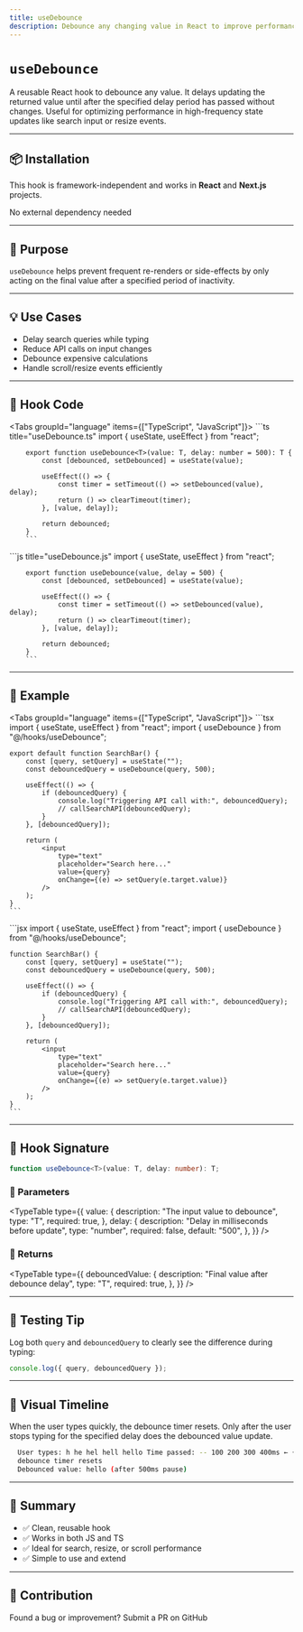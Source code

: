 ```yaml
---
title: useDebounce
description: Debounce any changing value in React to improve performance and control effects.
---
```


# `useDebounce`

A reusable React hook to debounce any value. It delays updating the returned value until after the specified delay period has passed without changes. Useful for optimizing performance in high-frequency state updates like search input or resize events.

---

## 📦 Installation

This hook is framework-independent and works in **React** and **Next.js** projects.

<Callout>No external dependency needed</Callout>

---

## 🧠 Purpose

`useDebounce` helps prevent frequent re-renders or side-effects by only acting on the final value after a specified period of inactivity.

---

## 💡 Use Cases

- Delay search queries while typing
- Reduce API calls on input changes
- Debounce expensive calculations
- Handle scroll/resize events efficiently

---

## 📁 Hook Code

<Tabs groupId="language" items={["TypeScript", "JavaScript"]}>
  <Tab value="TypeScript">
        ```ts title="useDebounce.ts"
        import { useState, useEffect } from "react";

        export function useDebounce<T>(value: T, delay: number = 500): T {
            const [debounced, setDebounced] = useState(value);

            useEffect(() => {
                const timer = setTimeout(() => setDebounced(value), delay);
                return () => clearTimeout(timer);
            }, [value, delay]);

            return debounced;
        }
        ```

  </Tab>
  <Tab value="JavaScript">
        ```js title="useDebounce.js"
        import { useState, useEffect } from "react";

        export function useDebounce(value, delay = 500) {
            const [debounced, setDebounced] = useState(value);

            useEffect(() => {
                const timer = setTimeout(() => setDebounced(value), delay);
                return () => clearTimeout(timer);
            }, [value, delay]);

            return debounced;
        }
        ```

  </Tab>
</Tabs>

---

## 🧪 Example

<Tabs groupId="language" items={["TypeScript", "JavaScript"]}>
  <Tab value="TypeScript">
    ```tsx
    import { useState, useEffect } from "react";
    import { useDebounce } from "@/hooks/useDebounce";

    export default function SearchBar() {
        const [query, setQuery] = useState("");
        const debouncedQuery = useDebounce(query, 500);

        useEffect(() => {
            if (debouncedQuery) {
                console.log("Triggering API call with:", debouncedQuery);
                // callSearchAPI(debouncedQuery);
            }
        }, [debouncedQuery]);

        return (
            <input
                type="text"
                placeholder="Search here..."
                value={query}
                onChange={(e) => setQuery(e.target.value)}
            />
        );
    }
    ```

  </Tab>
  <Tab value="JavaScript">
    ```jsx
    import { useState, useEffect } from "react";
    import { useDebounce } from "@/hooks/useDebounce";

    function SearchBar() {
        const [query, setQuery] = useState("");
        const debouncedQuery = useDebounce(query, 500);

        useEffect(() => {
            if (debouncedQuery) {
                console.log("Triggering API call with:", debouncedQuery);
                // callSearchAPI(debouncedQuery);
            }
        }, [debouncedQuery]);

        return (
            <input
                type="text"
                placeholder="Search here..."
                value={query}
                onChange={(e) => setQuery(e.target.value)}
            />
        );
    }
    ```

  </Tab>
</Tabs>

---

## 🧩 Hook Signature

```ts
function useDebounce<T>(value: T, delay: number): T;
```

### 📝 Parameters

<TypeTable
  type={{
    value: {
      description: "The input value to debounce",
      type: "T",
      required: true,
    },
    delay: {
      description: "Delay in milliseconds before update",
      type: "number",
      required: false,
      default: "500",
    },
  }}
/>

### 🎯 Returns

<TypeTable
  type={{
    debouncedValue: {
      description: "Final value after debounce delay",
      type: "T",
      required: true,
    },
  }}
/>

---

## 🧪 Testing Tip

Log both `query` and `debouncedQuery` to clearly see the difference during typing:

```js
console.log({ query, debouncedQuery });
```

---

## 🧯 Visual Timeline

<Callout type="info" title="Debounce Flow Explanation">
  When the user types quickly, the debounce timer resets. Only after the user
  stops typing for the specified delay does the debounced value update.
</Callout>

```bash
  User types: h he hel hell hello Time passed: -- 100 200 300 400ms ← {" "}
  debounce timer resets
  Debounced value: hello (after 500ms pause)
```

---

## 🏁 Summary

- ✅ Clean, reusable hook
- ✅ Works in both JS and TS
- ✅ Ideal for search, resize, or scroll performance
- ✅ Simple to use and extend

---

## 🙋 Contribution

Found a bug or improvement? <EnvURL env="NEXT_PUBLIC_GITHUB_REPO" base="https://github.com" path="pulls" link>Submit a PR on GitHub</EnvURL>
